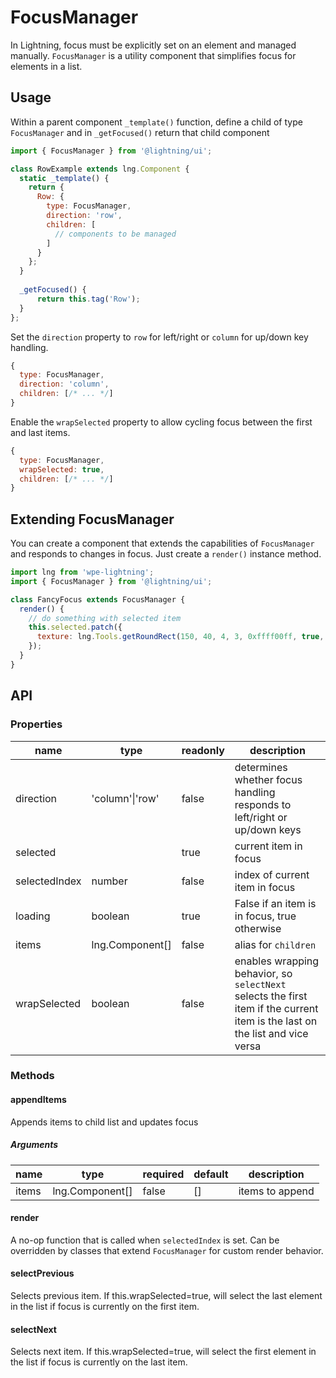 
# FocusManager

In Lightning, focus must be explicitly set on an element and managed manually. `FocusManager` is a utility component that simplifies focus for elements in a list.

## Usage

Within a parent component `_template()` function, define a child of type `FocusManager` and in `_getFocused()` return that child component 

```js
import { FocusManager } from '@lightning/ui';

class RowExample extends lng.Component {
  static _template() {
    return {
      Row: {
        type: FocusManager,
        direction: 'row',
        children: [
          // components to be managed
        ]
      }
    };
  }
  
  _getFocused() {
      return this.tag('Row');
  }
};
```

<Canvas>
  <Story id="focusmanager--rows" />
</Canvas>

Set the `direction` property to `row` for left/right or `column` for up/down key handling.

```js
{
  type: FocusManager,
  direction: 'column',
  children: [/* ... */]
}
```

<Canvas>
  <Story id="focusmanager--columns" />
</Canvas>

Enable the `wrapSelected` property to allow cycling focus between the first and last items.

```js
{
  type: FocusManager,
  wrapSelected: true,
  children: [/* ... */]
}
```

<Canvas>
  <Story id="focusmanager--wrap-selected" />
</Canvas>

## Extending FocusManager

You can create a component that extends the capabilities of `FocusManager` and responds to changes in focus. Just create a `render()` instance method.

```js
import lng from 'wpe-lightning';
import { FocusManager } from '@lightning/ui';

class FancyFocus extends FocusManager {
  render() {
    // do something with selected item
    this.selected.patch({
      texture: lng.Tools.getRoundRect(150, 40, 4, 3, 0xffff00ff, true, 0xff00ffff)
    });
  }
}
```

<Canvas>
  <Story id="focusmanager--extended-component" />
</Canvas>

## API

### Properties

name|type|readonly|description
--|--|--|--
direction|'column'\|'row'|false|determines whether focus handling responds to left/right or up/down keys
selected|<DocsLink id="lng.Component" />|true|current item in focus
selectedIndex|number|false|index of current item in focus
loading|boolean|true|False if an item is in focus, true otherwise
items|<DocsLink id="lng.Component">lng.Component[]</DocsLink>|false|alias for `children`
wrapSelected|boolean|false|enables wrapping behavior, so `selectNext` selects the first item if the current item is the last on the list and vice versa

### Methods

#### appendItems

Appends items to child list and updates focus

##### Arguments

name|type|required|default|description
--|--|--|--|--
items|<DocsLink id="lng.Component">lng.Component[]</DocsLink>|false|[]|items to append

#### render

A no-op function that is called when `selectedIndex` is set. Can be overridden by classes that extend `FocusManager` for custom render behavior.

#### selectPrevious

Selects previous item. If this.wrapSelected=true, will select the last element in the list if focus is currently on the first item.

#### selectNext

Selects next item. If this.wrapSelected=true, will select the first element in the list if focus is currently on the last item.